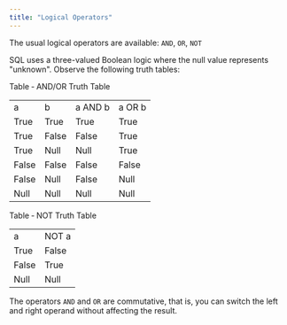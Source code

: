 ```yaml
---
title: "Logical Operators"
---
```


<div id="logical_operators" class="registered_link"></div>


The usual logical operators are available: `AND`, `OR`, `NOT`

SQL uses a three-valued Boolean logic where the null value represents "unknown". Observe the following truth tables:

Table ‑ AND/OR Truth Table

|       |       |         |        |
| ----- | ----- | ------- | ------ |
| a     | b     | a AND b | a OR b |
| True  | True  | True    | True   |
| True  | False | False   | True   |
| True  | Null  | Null    | True   |
| False | False | False   | False  |
| False | Null  | False   | Null   |
| Null  | Null  | Null    | Null   |

Table ‑ NOT Truth Table

|       |       |
| ----- | ----- |
| a     | NOT a |
| True  | False |
| False | True  |
| Null  | Null  |

The operators `AND` and `OR` are commutative, that is, you can switch the left and right operand without affecting the result.
